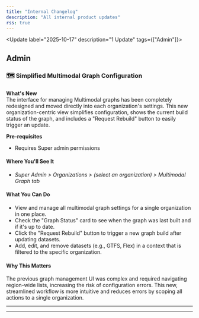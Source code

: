 ```yaml
---
title: "Internal Changelog"
description: "All internal product updates"
rss: true
---
```


<Update label="2025-10-17" description="1 Update" tags={["Admin"]}>

## Admin

### 🗺️ Simplified Multimodal Graph Configuration

### 

**What's New**  
The interface for managing Multimodal graphs has been completely redesigned and moved directly into each organization's settings. This new organization-centric view simplifies configuration, shows the current build status of the graph, and includes a "Request Rebuild" button to easily trigger an update.


**Pre-requisites**
- Requires Super admin permissions


<Accordion title="See More">

#### Where You'll See It
- *Super Admin > Organizations > (select an organization) > Multimodal Graph tab*

#### What You Can Do
- View and manage all multimodal graph settings for a single organization in one place.
- Check the "Graph Status" card to see when the graph was last built and if it's up to date.
- Click the "Request Rebuild" button to trigger a new graph build after updating datasets.
- Add, edit, and remove datasets (e.g., GTFS, Flex) in a context that is filtered to the specific organization.

#### Why This Matters
The previous graph management UI was complex and required navigating region-wide lists, increasing the risk of configuration errors. This new, streamlined workflow is more intuitive and reduces errors by scoping all actions to a single organization.
</Accordion>

---
</Update>

---

